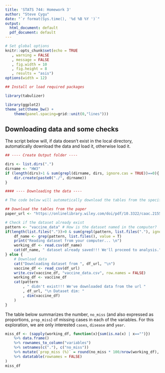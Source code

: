 ```yaml
---
title: 'STATS 744: Homework 3'
author: "Steve Cygu"
date: "`r format(Sys.time(), '%d %B %Y ')`"
output:
  html_document: default
  pdf_document: default
---
```




```R

# Set global options
knitr::opts_chunk$set(echo = TRUE
   , warning = FALSE
   , message = FALSE
   , fig.width = 10
   , fig.height = 8
   , results = "asis")
options(width = 12)

## Install or load required packages

library(tabulizer)

library(ggplot2)
theme_set(theme_bw() + 
	theme(panel.spacing=grid::unit(0,"lines"))) 
```
## Downloading data and some checks

The script below will, if data doesn't exist in the local directory, automatically download the data and load it, otherwise load it.

```R

## ---- Create Output folder ----

dirs <- list.dirs(".")
dirname <- "HW3"
if (length(dirs)>1 & sum(grepl(dirname, dirs, ignore.cas = TRUE))==0){
	dir.create(paste0("./", dirname))
}

#### ---- Downloading the data ----

# The code below will automatically download the tables from the specified paper (url)

## Download the tables from the paper
paper_url <- "https://onlinelibrary.wiley.com/doi/pdf/10.3322/caac.21551"

# Check if the dataset already exist
pattern <- "vaccine_data" # How is the dataset named in the computer?
if(length(list.files("."))>0 & sum(grepl(pattern, list.files("."), ignore.case = TRUE))==1){
	df_name <- grep(pattern, list.files(), value = T)
	print("Reading dataset from your computer... \n")
	working_df <- read.csv(df_name)
	cat(df_name, " dataset already saved!!! We'll proceed to analysis.", "\n")
} else {
	# Download data
	cat("Downloading dataset from ", df_url, "\n")
	vaccine_df <- read_csv(df_url)
	write.csv(vaccine_df, "vaccine_data.csv", row.names = FALSE)
	working_df <- vaccine_df
	cat(pattern
		, " didn't exist!!! We've downloaded data from the url "
		, df_url, "\n Dataset dim: "
		, dim(vaccine_df)
	)
}
```

The table below summarizes the number, `no_miss` (and also expressed as proportions, `prop_miss`)  of missing cases in each of the variables. For this exploration, we are only interested `cases`, `disease` and `year`.

```R
miss_df <- (sapply(working_df, function(x){sum(is.na(x) | x=="")})
	%>% data.frame()
	%>% rownames_to_column("variables")
	%>% setnames(c("."), c("no_miss"))
	%>% mutate(`prop_miss (%)` = round(no_miss * 100/nrow(working_df), 2))
	%>% datatable(rownames = FALSE)
)
miss_df
```

